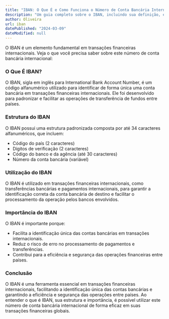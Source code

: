 ```yaml
---
title: "IBAN: O Que É e Como Funciona o Número de Conta Bancária Internacional"
description: "Um guia completo sobre o IBAN, incluindo sua definição, estrutura, e como este número de conta bancária internacional é utilizado em transações financeiras internacionais."
author: Oliveira
url: iban
datePublished: "2024-03-09"
dateModified: null
---
```


O IBAN é um elemento fundamental em transações financeiras internacionais. Veja o que você precisa saber sobre este número de conta bancária internacional:

### O Que É IBAN?

O IBAN, sigla em inglês para International Bank Account Number, é um código alfanumérico utilizado para identificar de forma única uma conta bancária em transações financeiras internacionais. Ele foi desenvolvido para padronizar e facilitar as operações de transferência de fundos entre países.

### Estrutura do IBAN

O IBAN possui uma estrutura padronizada composta por até 34 caracteres alfanuméricos, que incluem:

- Código do país (2 caracteres)
- Dígitos de verificação (2 caracteres)
- Código do banco e da agência (até 30 caracteres)
- Número da conta bancária (variável)

### Utilização do IBAN

O IBAN é utilizado em transações financeiras internacionais, como transferências bancárias e pagamentos internacionais, para garantir a identificação correta da conta bancária de destino e facilitar o processamento da operação pelos bancos envolvidos.

### Importância do IBAN

O IBAN é importante porque:

- Facilita a identificação única das contas bancárias em transações internacionais.
- Reduz o risco de erro no processamento de pagamentos e transferências.
- Contribui para a eficiência e segurança das operações financeiras entre países.

### Conclusão

O IBAN é uma ferramenta essencial em transações financeiras internacionais, facilitando a identificação única das contas bancárias e garantindo a eficiência e segurança das operações entre países. Ao entender o que é IBAN, sua estrutura e importância, é possível utilizar este número de conta bancária internacional de forma eficaz em suas transações financeiras globais.
